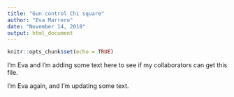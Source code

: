```yaml
---
title: "Gun control Chi square"
author: "Eva Marrero"
date: "November 14, 2018"
output: html_document
---
```


```r
knitr::opts_chunk$set(echo = TRUE)
```

I'm Eva and I'm adding some text here to see if my collaborators can get this file.


I'm Eva again, and I'm updating some text.





